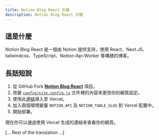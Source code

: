 ```yaml
---
title: Notion Blog React 文檔
description: Notion Blog React 文檔
---
```



## 這是什麼

Notion Blog React 是一個由 Notion 提供支持，使用 React、Next.JS、tailwindcss、TypeScript、Notion-Api-Worker 等構建的博客。

## 長話短說

1. 從 GitHub Fork [**Notion Blog React**](https://github.com/okisdev/Notion-Blog-React) 項目。
2. 改變 [`config/site.config.js`](https://github.com/okisdev/Notion-Blog-React/blob/main/config/site.config.js) 文件裡的內容來更改你的網頁設定。
3. 使用此[連結](https://vercel.com/new/git/external?repository-url=https%3A%2F%2Fgithub.com%2FHarry-Yep%2FNotion-Blog-React)導入至 Vercel。
4. 加入兩個環境變量 `NOTION_API` 及 `NOTION_TABLE_SLUG` 到 Vercel 配置中。
5. 開始部署。

現在你可以通過使用 Vercel 生成的連結來查看你的網頁。

[... Rest of the translation ...]
